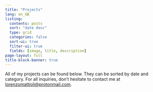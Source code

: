 ```yaml
---
title: "Projects"
lang: en_GB
listing:
  contents: posts
  sort: "date desc"
  type: grid
  categories: false
  sort-ui: true
  filter-ui: true
  fields: [image, title, description]
page-layout: full
title-block-banner: true
---
```


All of my projects can be found below. They can be sorted by date and category. For all inquiries, don't hesitate to contact me at [lorenzomattioli\@protonmail.com](mailto:lorenzomattioli@protonmail.com).
